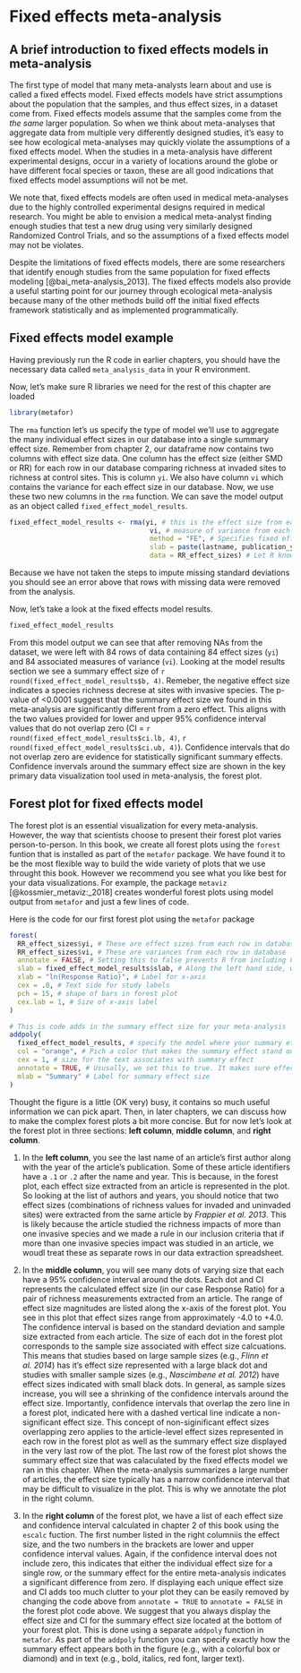 # Fixed effects meta-analysis

## A brief introduction to fixed effects models in meta-analysis  
The first type of model that many meta-analysts learn about and use is called a fixed effects model. Fixed effects models have strict assumptions about the population that the samples, and thus effect sizes, in a dataset come from.  Fixed effects models assume that the samples come from the *the same* larger population. So when we think about meta-analyses that aggregate data from multiple very differently designed studies, it's easy to see how ecological meta-analyses may quickly violate the assumptions of a fixed effects model. When the studies in a meta-analysis have different experimental designs, occur in a variety of locations around the globe or have different focal species or taxon, these are all good indications that fixed effects model assumptions will not be met.  

We note that, fixed effects models are often used in medical meta-analyses due to the highly controlled experimental designs required in medical research. You might be able to envision a medical meta-analyst finding enough studies that test a new drug using very similarly designed Randomized Control Trials, and so the assumptions of a fixed effects model may not be violates. 

Despite the limitations of fixed effects models, there are some researchers that identify enough studies from the same population for fixed effects modeling [@bai_meta-analysis_2013]. The fixed effects models also provide a useful starting point for our journey through ecological meta-analysis because many of the other methods build off the initial fixed effects framework statistically and as implemented programmatically.

## Fixed effects model example

Having previously run the R code in earlier chapters, you should have the necessary data called `meta_analysis_data` in your R environment.

Now, let's make sure R libraries we need for the rest of this chapter are loaded  

```r
library(metafor)
```

The `rma` function let's us specify the type of model we'll use to aggregate the many individual effect sizes in our database into a single summary effect size.  Remember from chapter 2, our dataframe now contains two columns with effect size data. One column has the effect size (either SMD or RR) for each row in our database comparing richness at invaded sites to richness at control sites. This is column `yi`. We also have column `vi` which contains the variance for each effect size in our database. Now, we use these two new columns in the `rma` function.  We can save the model output as an object called `fixed_effect_model_results`.

```r
fixed_effect_model_results <- rma(yi, # this is the effect size from each row in database
                                   vi, # measure of variance from each row in database
                                   method = "FE", # Specifies fixed effects model
                                   slab = paste(lastname, publication_year, sep = ""), # This line of code prepares study labels for the forest plot we'll create at the end of the chapter
                                   data = RR_effect_sizes) # Let R know the dataframe we'll use for our model calculations
```

Because we have not taken the steps to impute missing standard deviations you should see an error above that rows with missing data were removed from the analysis.

Now, let's take a look at the fixed effects model results.  

```r
fixed_effect_model_results
```

From this model output we can see that after removing NAs from the dataset, we were left with 84 rows of data containing 84 effect sizes (`yi`) and 84 associated measures of variance (`vi`). Looking at the model results section we see a summary effect size of `r round(fixed_effect_model_results$b, 4)`. Remeber, the negative effect size indicates a species richness decrese at sites with invasive species. The p-value of <0.0001 suggest that the summary effect size we found in this meta-analysis are significantly different from a zero effect.  This aligns with the two values provided for lower and upper 95% confidence interval values that do not overlap zero (CI = `r round(fixed_effect_model_results$ci.lb, 4)`, `r round(fixed_effect_model_results$ci.ub, 4)`). Confidence intervals that do not overlap zero are evidence for statistically significant summary effects. Confidence invervals around the summary effect size are shown in the key primary data visualization tool used in meta-analysis, the forest plot.

## Forest plot for fixed effects model
The forest plot is an essential visualization for every meta-analysis. However, the way that scientists choose to present their forest plot varies person-to-person. In this book, we create all forest plots using the `forest` funtion that is installed as part of the `metafor` package. We have found it to be the most flexible way to build the wide variety of plots that we use throught this book. However we recommend you see what you like best for your data visualizations. For example, the package `metaviz` [@kossmier_metaviz:_2018] creates wonderful forest plots using model output from `metafor` and just a few lines of code.

Here is the code for our first forest plot using the `metafor` package

```r
forest(
  RR_effect_sizes$yi, # These are effect sizes from each row in database
  RR_effect_sizes$vi, # These are variances from each row in database
  annotate = FALSE, # Setting this to false prevents R from including CIs for each of the 84 effect sizes in the forest plot. Setting it to TRUE is generally a good practice, but would make this plot cluttered.
  slab = fixed_effect_model_results$slab, # Along the left hand side, we want eac individual effect size labeled with author names and publication years. We speified this when we calculated the summary effect size above
  xlab = "ln(Response Ratio)", # Label for x-axis
  cex = .8, # Text side for study labels
  pch = 15, # shape of bars in forest plot
  cex.lab = 1, # Size of x-axis label
)

# This is code adds in the summary effect size for your meta-analysis
addpoly(
  fixed_effect_model_results, # specify the model where your summary effect comes from.
  col = "orange", # Pich a color that makes the summary effect stand out from the other effect sizes.
  cex = 1, # size for the text associates with summary effect
  annotate = TRUE, # Ususally, we set this to true. It makes sure effect size and CI for summary effect dize is printed on forest plot.
  mlab = "Summary" # Label for summary effect size
)
```

Thought the figure is a little (OK very) busy, it contains so much useful information we can pick apart.  Then, in later chapters, we can discuss how to make the complex forest plots a bit more concise.  But for now let's look at the forest plot in three sections: **left column**, **middle column**, and **right column**.

1. In the **left column**, you see the last name of an article's first author along with the year of the article's publication.  Some of these article identifiers have a `.1` or `.2` after the name and year. This is because, in the forest plot, each effect size extracted from an article is represented in the plot.  So looking at the list of authors and years, you should notice that two effect sizes (combinations of richness values for invaded and uninvaded sites) were extracted from the same article by *Frappier et al. 2013*. This is likely because the article studied the richness impacts of more than one invasive species and we made a rule in our inclusion criteria that if more than one invasive species impact was studied in an article, we woudl treat these as separate rows in our data extraction spreadsheet.

2. In the **middle column**, you will see many dots of varying size that each have a 95% confidence interval around the dots. Each dot and CI represents the calculated effect size (in our case Response Ratio) for a pair of richness measurements extracted from an article. The range of  effect size magnitudes are listed along the x-axis of the forest plot. You see in this plot that effect sizes range from approximately -4.0 to +4.0. The confidence interval is based on the standard deviation and sample size extracted from each article. The size of each dot in the forest plot corresponds to the sample size associated with effect size calcuations.  This means that studies based on large sample sizes (e.g., *Flinn et al. 2014*) has it's effect size represented with a large black dot and studies with smaller sample sizes (e.g., *Nascimbene et al. 2012*) have effect sizes indicated with small black dots. In general, as sample sizes increase, you will see a shrinking of the confidence intervals around the effect size. Importantly, confidence intervals that overlap the zero line in a forest plot, indicated here with a dashed vertical line indicate a non-significant effect size.  This concept of non-siginificant effect sizes overlapping zero applies to the article-level effect sizes represented in each row in the forest plot as well as the summary effect size displayed in the very last row of the plot.  The last row of the forest plot shows the summary effect size that was calaculated by the fixed effects model we ran in this chapter. When the meta-analysis summarizes a large number of articles, the effect size typically has a  narrow confidence interval that may be difficult to visualize in the plot. This is why we annotate the plot in the right column.

3. In the **right column** of the forest plot, we have a list of each effect size and confidence interval calculated in chapter 2 of this book using the `escalc` fuction. The first number listed in the right columniis the effect size, and the two numbers in the brackets are lower and upper confidence interval values.  Again, if the confidence interval does not include zero, this indicates that either the individual effect size for a single row, or the summary effect for the entire meta-analysis indicates a significant difference from zero.  If displaying each unique effect size and CI adds too much clutter to your plot they can be easily removed by changing the code above from `annotate = TRUE` to `annotate = FALSE` in the forest plot code above. We suggest that you always display the effect size and CI for the summary effect size located at the bottom of your forest plot.  This is done using a separate `addpoly` function in `metafor`.  As part of the `addpoly` function you can specify exactly how the summary effect appears both in the figure (e.g., with a colorful box or diamond) and in text (e.g., bold, italics, red font, larger text).

